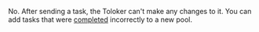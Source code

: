 <Cut title="Can I ask a Toloker to redo the task if they made mistakes in it?">

No. After sending a task, the Toloker can't make any changes to it. You can add tasks that were [completed](https://toloka.ai/en/docs/glossary#completed-tasks) incorrectly to a new pool.

</Cut>